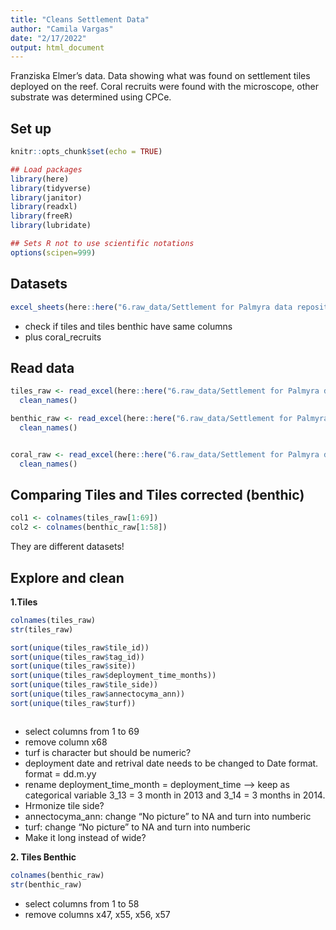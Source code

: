 ```yaml
---
title: "Cleans Settlement Data"
author: "Camila Vargas"
date: "2/17/2022"
output: html_document
---
```


Franziska Elmer's data.
Data showing what was found on settlement tiles deployed on the reef. Coral recruits were found with the microscope, other substrate was determined using CPCe.

## Set up

```r
knitr::opts_chunk$set(echo = TRUE)

## Load packages
library(here)
library(tidyverse)
library(janitor)
library(readxl)
library(freeR)
library(lubridate)

## Sets R not to use scientific notations
options(scipen=999) 

```

## Datasets
```r

excel_sheets(here::here("6.raw_data/Settlement for Palmyra data repository.xlsx"))

```

- check if tiles and tiles benthic have same columns
- plus coral_recruits

## Read data

```r
tiles_raw <- read_excel(here::here("6.raw_data/Settlement for Palmyra data repository.xlsx"), sheet = "tiles") %>% 
  clean_names()

benthic_raw <- read_excel(here::here("6.raw_data/Settlement for Palmyra data repository.xlsx"), sheet = "tiles benthic corrected") %>% 
  clean_names()


coral_raw <- read_excel(here::here("6.raw_data/Settlement for Palmyra data repository.xlsx"), sheet = "coral_recruits") %>% 
  clean_names()

```


## Comparing Tiles and Tiles corrected (benthic)

```r
col1 <- colnames(tiles_raw[1:69])
col2 <- colnames(benthic_raw[1:58])
```

They are different datasets!

## Explore and clean

**1.Tiles**

```r
colnames(tiles_raw)
str(tiles_raw)

sort(unique(tiles_raw$tile_id))
sort(unique(tiles_raw$tag_id))
sort(unique(tiles_raw$site))
sort(unique(tiles_raw$deployment_time_months))
sort(unique(tiles_raw$tile_side))
sort(unique(tiles_raw$annectocyma_ann))
sort(unique(tiles_raw$turf))



```
- select columns from 1 to 69
- remove column x68
- turf is character but should be numeric?
- deployment date and retrival date needs to be changed to Date format. format = dd.m.yy
- rename deployment_time_month = deployment_time --> keep as categorical variable 3_13 = 3 month in 2013 and 3_14 = 3 months in 2014.
- Hrmonize tile side?
- annectocyma_ann: change "No picture" to NA and turn into numberic
- turf: change "No picture" to NA and turn into numberic
- Make it long instead of wide?

**2. Tiles Benthic**

```r

colnames(benthic_raw)
str(benthic_raw)

```

- select columns from 1 to 58
- remove columns x47, x55, x56, x57


